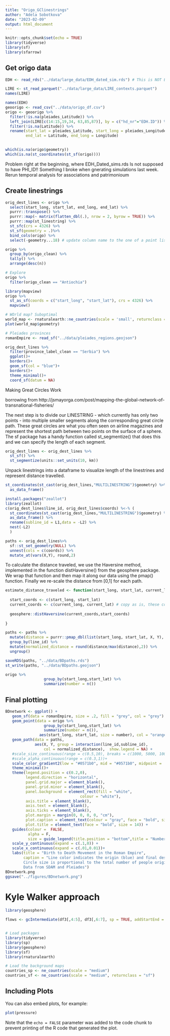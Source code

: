 ```yaml
---
title: "Origo_GClinestrings"
author: "Adela Sobotkova"
date: "2023-02-09"
output: html_document
---
```


```r
knitr::opts_chunk$set(echo = TRUE)
library(tidyverse)
library(sf)
library(sfarrow)
```

## Get origo data

```r
EDH <- read_rds("../data/large_data/EDH_dated_sim.rds") # This is NOT EDH!! but GIRE or something like that!!

LIRE <- st_read_parquet("../data/large_data/LIRE_contexts.parquet")
names(LIRE)

names(EDH)
geoorigo <- read_csv("../data/origo_df.csv")
origo <- geoorigo %>% 
  filter(!is.na(pleiades_Latitude)) %>% 
  left_join(LIRE[c(14:15,19,34, 63,85,87)], by = c("hd_nr"="EDH.ID")) %>% 
  filter(!is.na(Latitude)) %>% 
  rename(start_lat = pleiades_Latitude, start_long = pleiades_Longitude,
         end_lat = Latitude, end_long = Longitude)
  

which(is.na(origo$geometry))
which(is.na(st_coordinates(st_sf(origo))))
```

Problem right at the beginning, where EDH_Dated_sims.rds Is not supposed to have PHI_ID!! Something I broke when gnerating simulations last week. Rerun temporal analysis for associations and patrimonioum

## Create linestrings
```r

orig_dest_lines <- origo %>%
  select(start_long, start_lat, end_long, end_lat) %>% 
  purrr::transpose() %>% 
  purrr::map(~ matrix(flatten_dbl(.), nrow = 2, byrow = TRUE)) %>% 
  purrr::map(st_linestring) %>%
  st_sfc(crs = 4326) %>%
  st_sf(geometry = .)%>%
  bind_cols(origo) %>% 
  select(-geometry...18) # update column name to the one of a point list as we keep the linestring

origo %>% 
  group_by(origo_clean) %>% 
  tally() %>% 
  arrange(desc(n))

# Explore
origo %>% 
  filter(origo_clean == "Antiochia")

library(mapview)
origo %>% 
  st_as_sf(coords = c("start_long", "start_lat"), crs = 4326) %>% 
  mapview()
```

```r

# WOrld map? Suboptimal
world_map <- rnaturalearth::ne_countries(scale = 'small', returnclass = c("sf"), country = unique(LIRE$country_clean))
plot(world_map$geometry)

# Pleiades provinces
romanEmpire <- read_sf("../data/pleiades_regions.geojson")

orig_dest_lines %>% 
  filter(province_label_clean == "Serbia") %>% 
  ggplot()+
  borders()+
  geom_sf(col = "blue")+
  borders()+
  theme_minimal()+
  coord_sf(datum = NA)
```
Making Great Circles Work

borrowing from http://jsmayorga.com/post/mapping-the-global-network-of-transnational-fisheries/


The next step is to divide our LINESTRING - which currently has only two points - into multiple smaller segments along the corresponding great circle path. These great circles are what you often seen on airline magazines and represent the shortest path between two points on the surface of a sphere. The sf package has a handy function called st_segmentize() that does this and we can specify the length of each segment.

```r
orig_dest_lines <- orig_dest_lines %>%
  st_sf() %>% 
  st_segmentize(units::set_units(10, km)) 

```
Unpack linestrings into a dataframe to visualize length of the linestrines and represent distance travelled.

```r
st_coordinates(st_cast(orig_dest_lines,"MULTILINESTRING")$geometry) %>% 
  as_data_frame() 
```

```r
install.packages("zeallot")
library(zeallot)
c(orig_dest_lines$line_id, orig_dest_lines$coords) %<-% (
  st_coordinates(st_cast(orig_dest_lines,"MULTILINESTRING")$geometry) %>% 
  as_data_frame() %>% 
  rename(subline_id = L1,data = -L2) %>%   
  nest(-L2)
  )
```


```r
paths <- orig_dest_lines%>% 
  sf::st_set_geometry(NULL) %>% 
  unnest(cols = c(coords)) %>% 
  mutate_at(vars(X,Y), round,2)
```

To calculate the distance traveled, we use the Haversine method, implemented in the function distHaversine() from the geosphere package. We wrap that function and then map it along our data using the pmap() function. Finally we re-scale the distance from [0,1] for each path.

```r

estimate_distance_traveled <- function(start_long, start_lat, current_long, current_lat){
  
  start_coords <- c(start_long, start_lat)
  current_coords <- c(current_long, current_lat) # copy as is, these columns are created within haversine
  
  geosphere::distHaversine(current_coords,start_coords)
  
}

paths <- paths %>% 
  mutate(distance = purrr::pmap_dbl(list(start_long, start_lat, X, Y), estimate_distance_traveled)) %>% 
  group_by(line_id) %>% 
  mutate(normalized_distance = round(distance/max(distance),2)) %>% 
  ungroup()

saveRDS(paths, "../data/BDpaths.rds")
st_write(paths, "../data/BDpaths.geojson")
```


```r
origo %>%
                 group_by(start_long,start_lat) %>%
                 summarize(number = n())
```

## Final plotting

```r
BDnetwork <- ggplot() +
   geom_sf(data = romanEmpire, size = .2, fill = "grey", col = "grey") +
   geom_point(data = origo %>%
                 group_by(start_long,start_lat) %>%
                 summarize(number = n()),
               aes(start_long, start_lat, size = number), col = "orange", shape = 21, stroke = 1.5)+
   geom_path(data = paths,
             aes(X, Y, group = interaction(line_id,subline_id), 
                 col = normalized_distance),  show.legend = NA) +
   #scale_size_continuous(range = c(0.5,10), breaks = c(1000, 5000, 10000, 20000, 30000), labels = comma) +
   #scale_alpha_continuous(range = c(0.3,1))+
   scale_color_gradient2(low = "#0571b0", mid = "#0571b0", midpoint = .5, high = "#b2182b")+
   theme_minimal()+
   theme(legend.position = c(0.2,0), 
         legend.direction = "horizontal",
         panel.grid.major = element_blank(),
         panel.grid.minor = element_blank(),
         panel.background = element_rect(fill = "white",
                                 colour = "white"),
         axis.title = element_blank(),
         axis.text = element_blank(),
         axis.ticks = element_blank(),
         plot.margin = margin(0, 0, 0, 0, "cm"),
         plot.caption = element_text(colour = "gray", face = "bold", size = 12, vjust = 9),
         plot.title = element_text(face = "bold", size = 14)) +
   guides(colour =  FALSE,
          alpha = F,
          size = guide_legend(title.position = "bottom",title = "Number of travellers", title.hjust = 0.5))+
   scale_y_continuous(expand = c(.1,0)) + 
   scale_x_continuous(expand = c(.01,0.01))+
   labs(title = "Birth to Death Movement in the Roman Empire",
        caption = "Line color indicates the origin (blue) and final destination (red) of Roman-era travellers. \n
        Circle size is proportional to the total number of people originating from a location. \
        Data from SDAM and Pleiades")
BDnetwork.png
ggsave("../figures/BDnetwork.png")
```

# Kyle Walker approach
```r
library(geosphere)

flows <- gcIntermediate(df3[,4:5], df3[,6:7], sp = TRUE, addStartEnd = TRUE)



```

```r
# Load packages
library(tidyverse)
library(sp)
library(geosphere)
library(sf)
library(rnaturalearth)

# Load the background maps
countries_sp <- ne_countries(scale = "medium")
countries_sf <- ne_countries(scale = "medium", returnclass = "sf")

```

## Including Plots

You can also embed plots, for example:

```r
plot(pressure)
```

Note that the `echo = FALSE` parameter was added to the code chunk to prevent printing of the R code that generated the plot.
